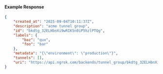 #### Example Response

```json
{
	"created_at": "2025-09-04T10:11:37Z",
	"description": "acme tunnel group",
	"id": "bkdtg_32ELHbnXi9wRIKSn0iP5hzlPTQg",
	"labels": {
		"baz": "qux",
		"foo": "bar"
	},
	"metadata": "{\"environment\": \"production\"}",
	"tunnels": [],
	"uri": "https://api.ngrok.com/backends/tunnel_group/bkdtg_32ELHbnXi9wRIKSn0iP5hzlPTQg"
}
```
